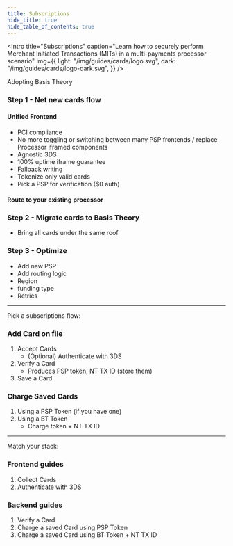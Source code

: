 ```yaml
---
title: Subscriptions
hide_title: true
hide_table_of_contents: true
---
```



<Intro
  title="Subscriptions"
  caption="Learn how to securely perform Merchant Initiated Transactions (MITs) in a multi-payments processor scenario"
  img={{
    light: "/img/guides/cards/logo.svg",
    dark: "/img/guides/cards/logo-dark.svg",
  }}
/>


Adopting Basis Theory

### Step 1 - Net new cards flow

#### Unified Frontend
- PCI compliance
- No more toggling or switching between many PSP frontends / replace Processor iframed components
- Agnostic 3DS
- 100% uptime iframe guarantee
- Fallback writing
- Tokenize only valid cards
- Pick a PSP for verification ($0 auth)

#### Route to your existing processor

### Step 2 - Migrate cards to Basis Theory
- Bring all cards under the same roof

### Step 3 - Optimize
- Add new PSP
- Add routing logic
- Region
- funding type
- Retries


---

Pick a subscriptions flow:

### Add Card on file
1. Accept Cards
   - (Optional) Authenticate with 3DS
2. Verify a Card
   - Produces PSP token, NT TX ID (store them)
3. Save a Card

### Charge Saved Cards
1. Using a PSP Token (if you have one)
2. Using a BT Token
   - Charge token + NT TX ID

---

Match your stack:

### Frontend guides
1. Collect Cards
2. Authenticate with 3DS

### Backend guides
1. Verify a Card
2. Charge a saved Card using PSP Token
3. Charge a saved Card using BT Token + NT TX ID

